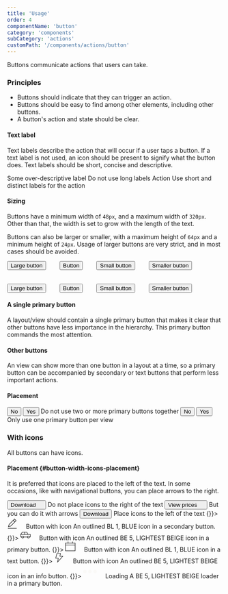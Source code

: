 ```yaml
---
title: 'Usage'
order: 4
componentName: 'button'
category: 'components'
subCategory: 'actions'
customPath: '/components/actions/button'
---
```


Buttons communicate actions that users can take.

### Principles

- Buttons should indicate that they can trigger an action.
- Buttons should be easy to find among other elements, including other buttons.
- A button's action and state should be clear.

#### Text label

<TextLayoutLeft>

Text labels describe the action that will occur if a user taps a button. If a text label is not used, an icon should be present to signify what the button does. Text labels should be short, concise and descriptive.

</TextLayoutLeft>

<Stances>
  <Bad>
    <Example>
      <ButtonPrimary>
        Some over-descriptive label
      </ButtonPrimary>
    </Example>
    <Description>
      Do not use long labels
    </Description>
  </Bad>
  <Good>
    <Example>
      <ButtonPrimary>
        Action
      </ButtonPrimary>
    </Example>
    <Description>
      Use short and distinct labels for the action
    </Description>
  </Good>
</Stances>


#### Sizing

<TextLayoutLeft>

Buttons have a minimum width of `48px`, and a maximum width of `320px`. Other than that, the width is set to grow with the length of the text.

Buttons can also be larger or smaller, with a maximum height of `64px` and a minimum height of `24px`. Usage of larger buttons are very strict, and in most cases should be avoided.

</TextLayoutLeft>


<Types>
  <Type column={true}>
    <Example>
      <div class="if" style="display:flex;flex-wrap: wrap; grid-gap:2rem 2rem;margin-bottom: 2rem;">
        <button style="margin:0;" data-speccer-measure="height left" type="button" class="if button primary large">Large button</button>
        <button style="margin:0;" type="button" class="if button primary">Button</button>
        <button style="margin:0;" type="button" class="if button primary small">Small button</button>
        <button style="margin:0;" type="button" class="if button primary smaller">Smaller button</button>
      </div>
      <div class="if" style="display:flex;flex-wrap: wrap; grid-gap:2rem 2rem;">
        <button style="margin:0;" data-speccer-measure="height left" type="button" class="if button secondary large">Large button</button>
        <button style="margin:0;" type="button" class="if button secondary">Button</button>
        <button style="margin:0;" type="button" class="if button secondary small">Small button</button>
        <button style="margin:0;" type="button" class="if button secondary smaller">Smaller button</button>
      </div>
    </Example>
  <Description>
  </Description>
  </Type>
</Types>


#### A single primary button

<TextLayoutLeft>

A layout/view should contain a single primary button that makes it clear that other buttons have less importance in the hierarchy. This primary button commands the most attention.

</TextLayoutLeft>

#### Other buttons

<TextLayoutLeft>

An view can show more than one button in a layout at a time, so a primary button can be accompanied by secondary or text buttons that perform less important actions.

</TextLayoutLeft>

#### Placement

<Stances>
  <Bad>
    <Example>
      <button type="button" class="if button primary">No</button>
      <button type="button" class="if button primary">Yes</button>
    </Example>
    <Description>
    Do not use two or more primary buttons together
    </Description>
  </Bad>
  <Good>
    <Example>
      <button type="button" class="if button secondary">No</button>
      <button type="button" class="if button primary">Yes</button>
    </Example>
    <Description>
    Only use one primary button per view
    </Description>
  </Good>
</Stances>

### With icons

All buttons can have icons.

#### Placement {#button-width-icons-placement}

<TextLayoutLeft>

It is preferred that icons are placed to the left of the text. In some occasions, like with navigational buttons, you can place arrows to the right.

</TextLayoutLeft>

<Stances>
  <Bad>
    <Example>
      <button type="button" class="if button secondary">Download<span class="if icon ui data-download blue" aria-hidden="true" style="margin-right: 0;margin-left: 16px;"></span></button>
    </Example>
    <Description>
      Do not place icons to the right of the text
    </Description>
  </Bad>
  <Good>
    <Example>
      <button type="button" class="if button info">View prices<span class="if icon ui arrow-right white" aria-hidden="true" style="margin-right: 0;margin-left: 16px;"></span></button>
    </Example>
    <Description>
      But you can do it with arrows
    </Description>
  </Good>
  <Good>
    <Example>
      <button type="button" class="if button primary"><span class="if icon ui data-download white" aria-hidden="true"></span>Download</button>
    </Example>
    <Description>
      Place icons to the left of the text
    </Description>
  </Good>
</Stances>


<Types>
  <Type>
    <Example>
      <ButtonSecondary onClick={() => {}}>
        <svg class="if icon" style="height:1.5rem; width:1.5rem;margin-right:1rem;" xmlns="http://www.w3.org/2000/svg" viewBox="0 0 32 32">
          <g class="nc-icon-wrapper" stroke-linecap="square" stroke-linejoin="miter" stroke-width="1.5" style="stroke: currentColor;">
            <line x1="3" y1="31" x2="29" y2="31" fill="none" stroke-miterlimit="10"/>
            <line x1="19" y1="6" x2="24" y2="11" fill="none" stroke-miterlimit="10"/>
            <polygon points="11 24 4 26 6 19 23 2 28 7 11 24" fill="none" stroke-miterlimit="10"/>
          </g>
        </svg>
        Button with icon
      </ButtonSecondary>
    </Example>
    <TypeDescription>
      An outlined <span class="if color-badge"><span class="if color-drop" style="background-color: #0054f0;"></span>BL 1, BLUE</span> icon in a secondary button.
    </TypeDescription>
  </Type>
  <Type>
    <Example>
      <ButtonPrimary onClick={() => {}}>
        <svg class="if icon" style="height:1.5rem; width:1.5rem;margin-right:1rem;" xmlns="http://www.w3.org/2000/svg" viewBox="0 0 32 32">
          <g class="nc-icon-wrapper" stroke-linecap="square" stroke-linejoin="miter" stroke-width="1.5" style="stroke: currentColor;">
            <line data-cap="butt" fill="none" stroke-miterlimit="10" x1="22" y1="22" x2="10" y2="22" stroke-linecap="butt"/>
            <polyline data-cap="butt" fill="none" stroke-miterlimit="10" points="4,22 1,22 1,14 6,7 20,7 24,14 31,14 31,22 28,22 " stroke-linecap="butt"/>
            <circle fill="none" stroke-miterlimit="10" cx="7" cy="22" r="3"/>
            <circle fill="none" stroke-miterlimit="10" cx="25" cy="22" r="3"/>
            <line data-cap="butt" fill="none" stroke-miterlimit="10" x1="1" y1="14" x2="24" y2="14" stroke-linecap="butt"/>
            <line data-cap="butt" fill="none" stroke-miterlimit="10" x1="13" y1="7" x2="13" y2="14" stroke-linecap="butt"/>
          </g>
        </svg>
        Button with icon
      </ButtonPrimary>
    </Example>
    <TypeDescription>
      An outlined <span class="if color-badge"><span class="if color-drop" style="background-color: #FAF9F7;"></span>BE 5, LIGHTEST BEIGE</span> icon in a primary button.
    </TypeDescription>
  </Type>
  <Type>
    <Example>
      <ButtonText onClick={() => {}}>
        <svg class="if icon" style="height:1.5rem; width:1.5rem;margin-right:1rem;" xmlns="http://www.w3.org/2000/svg" viewBox="0 0 32 32">
          <g class="nc-icon-wrapper" stroke-linecap="square" stroke-linejoin="miter" stroke-width="1.5" style="stroke: currentColor;">
            <line x1="9" y1="1" x2="9" y2="5" fill="none" stroke-miterlimit="10"/>
            <line x1="23" y1="1" x2="23" y2="5" fill="none" stroke-miterlimit="10"/>
            <line data-cap="butt" x1="31" y1="11" x2="1" y2="11" fill="none" stroke-miterlimit="10" stroke-linecap="butt"/>
            <rect x="1" y="5" width="30" height="24" fill="none" stroke-miterlimit="10"/>
          </g>
        </svg>
        Button with icon
      </ButtonText>
    </Example>
    <TypeDescription>
      An outlined <span class="if color-badge"><span class="if color-drop" style="background-color: #0054f0;"></span>BL 1, BLUE</span> icon in a text button.
    </TypeDescription>
  </Type>
  <Type>
    <Example>
      <ButtonInfo onClick={() => {}}>
        <svg class="if icon" style="height:1.5rem; width:1.5rem;margin-right:1rem;" xmlns="http://www.w3.org/2000/svg" viewBox="0 0 32 32">
          <g class="nc-icon-wrapper" stroke-linecap="square" stroke-linejoin="miter" stroke-width="1.5" style="stroke: currentColor;">
            <polygon fill="none" stroke-miterlimit="10" points="20,1 9,1 5,16 13,16 11,28 27,10 18,10 "/>
          </g>
        </svg>
        Button with icon
      </ButtonInfo>
    </Example>
    <TypeDescription>
      An outlined <span class="if color-badge"><span class="if color-drop" style="background-color: #FAF9F7;"></span>BE 5, LIGHTEST BEIGE</span> icon in an info button.
    </TypeDescription>
  </Type>
  <Type>
    <Example>
      <ButtonPrimary onClick={() => {}}>
        <svg style="height:2rem; width:2rem;margin-right:1rem;" class="if loader dots horizontal" xmlns="http://www.w3.org/2000/svg" viewBox="0 0 64 64"><g class="if svg g"><circle class="if svg circle" fill="#faf9f7" cx="8" cy="32" r="8"/><circle class="if svg circle" fill="#faf9f7" cx="32" cy="32" r="8"/><circle class="if svg circle" fill="#faf9f7" cx="56" cy="32" r="8"/></g></svg>
        Loading
      </ButtonPrimary>
    </Example>
    <TypeDescription>
      A <span class="if color-badge"><span class="if color-drop" style="background-color: #FAF9F7;"></span>BE 5, LIGHTEST BEIGE</span> loader in a primary button.
    </TypeDescription>
  </Type>
</Types>
